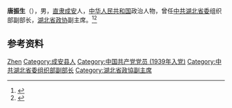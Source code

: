 '''唐振生'''（{{bd|1920年||2010年|}}），男，[[直隶|直隶]][[成安|成安]]人，[[中华人民共和国|中华人民共和国]]政治人物，曾任[[中共湖北省委|中共湖北省委]]组织部副部长，[[湖北省政协|湖北省政协]]副主席。<ref>{{cite book|title=中囯人名大辞典·当代人物卷|author=廖盖隆等编|year=1990|publisher=上海辞书出版社|location=上海|page=}}</ref><ref>{{Cite book|title=中华人民共和国职官志|author=何虎生, 李耀东, 向常福主编|publisher=中国社会出版社|year=2003|isbn=9787800883934|location=北京|pages=}}</ref>

== 参考资料 ==
{{reflist}}

{{中国人物小作品}}

{{Authority control}}
{{DEFAULTSORT:Tang唐}}
[[Category:唐姓|Zhen]]
[[Category:成安县人|Category:成安县人]]
[[Category:中国共产党党员_(1939年入党)|Category:中国共产党党员 (1939年入党)]]
[[Category:中共湖北省委组织部副部长|Category:中共湖北省委组织部副部长]]
[[Category:湖北省政協副主席|Category:湖北省政協副主席]]